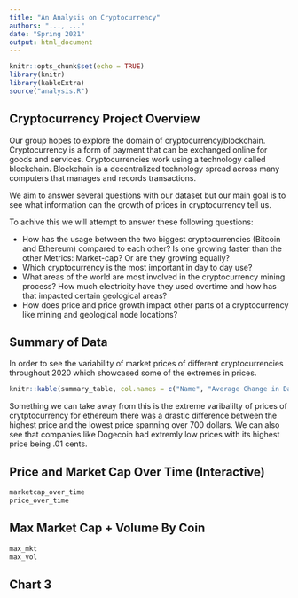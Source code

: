 ```yaml
---
title: "An Analysis on Cryptocurrency"
authors: "..., ..."
date: "Spring 2021"
output: html_document
---
```


```r
knitr::opts_chunk$set(echo = TRUE) 
library(knitr)
library(kableExtra)
source("analysis.R")
```
## Cryptocurrency Project Overview
Our group hopes to explore the domain of cryptocurrency/blockchain. Cryptocurrency is a form of payment that can be exchanged online for goods and services. Cryptocurrencies work using a technology called blockchain. Blockchain is a decentralized technology spread across many computers that manages and records transactions.

We aim to answer several questions with our dataset but our main goal is to see what information can the growth of prices in cryptocurrency tell us.

To achive this we will attempt to answer these following questions:

- How has the usage between the two biggest cryptocurrencies (Bitcoin and Ethereum) compared to each other? Is one growing faster than the other Metrics: Market-cap? Or are they growing equally?
- Which cryptocurrency is the most important in day to day use? 
- What areas of the world are most involved in the cryptocurrency mining process? How much electricity have they used overtime and how has that impacted certain geological areas?
- How does price and price growth impact other parts of a cryptocurrency like mining and geological node locations?

## Summary of Data

In order to see the variability of market prices of different cryptocurrencies throughout 2020 which showcased some of the extremes in prices. 
```r
knitr::kable(summary_table, col.names = c("Name", "Average Change in Daily Price ($)", "Highest Price ($)", "Lowest Price ($)", "Change in Market Cap ($)", "Average Volume (Daily Transacted Amount in $)"), caption = "Cryptocurrency in 2020", "simple")
```
Something we can take away from this is the extreme varibalilty of prices of crytptocurrency for ethereum there was a drastic difference between the highest price and the lowest price spanning over 700 dollars. We can also see that companies like Dogecoin had extremly low prices with its highest price being .01 cents.

## Price and Market Cap Over Time (Interactive)
```r
marketcap_over_time
price_over_time
```

## Max Market Cap + Volume By Coin
```r
max_mkt
max_vol
```

## Chart 3